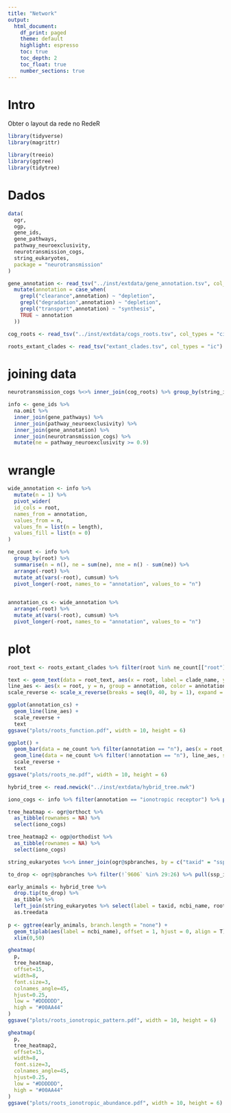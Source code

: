 ```yaml
---
title: "Network"
output:
  html_document:
    df_print: paged
    theme: default
    highlight: espresso
    toc: true
    toc_depth: 2
    toc_float: true
    number_sections: true
---
```

# Intro
Obter o layout da rede no RedeR
```r
library(tidyverse)
library(magrittr)

library(treeio)
library(ggtree)
library(tidytree)
```

# Dados
```r
data(
  ogr,
  ogp,
  gene_ids,
  gene_pathways,
  pathway_neuroexclusivity,
  neurotransmission_cogs,
  string_eukaryotes,
  package = "neurotransmission"
)

gene_annotation <- read_tsv("../inst/extdata/gene_annotation.tsv", col_types = "cc") %>%
  mutate(annotation = case_when(
    grepl("clearance",annotation) ~ "depletion",
    grepl("degradation",annotation) ~ "depletion",
    grepl("transport",annotation) ~ "synthesis",
    TRUE ~ annotation
  ))

cog_roots <- read_tsv("../inst/extdata/cogs_roots.tsv", col_types = "ci")

roots_extant_clades <- read_tsv("extant_clades.tsv", col_types = "ic")
```

# joining data
```r
neurotransmission_cogs %<>% inner_join(cog_roots) %>% group_by(string_id) %>% filter(root == max(root))

info <- gene_ids %>%
  na.omit %>%
  inner_join(gene_pathways) %>%
  inner_join(pathway_neuroexclusivity) %>%
  inner_join(gene_annotation) %>%
  inner_join(neurotransmission_cogs) %>%
  mutate(ne = pathway_neuroexclusivity >= 0.9)
```

# wrangle
```r
wide_annotation <- info %>%
  mutate(n = 1) %>%
  pivot_wider(
  id_cols = root,
  names_from = annotation,
  values_from = n,
  values_fn = list(n = length),
  values_fill = list(n = 0)
)

ne_count <- info %>%
  group_by(root) %>%
  summarise(n = n(), ne = sum(ne), nne = n() - sum(ne)) %>%
  arrange(-root) %>%
  mutate_at(vars(-root), cumsum) %>%
  pivot_longer(-root, names_to = "annotation", values_to = "n")
  

annotation_cs <- wide_annotation %>%
  arrange(-root) %>%
  mutate_at(vars(-root), cumsum) %>%
  pivot_longer(-root, names_to = "annotation", values_to = "n")
```

# plot
```r
root_text <- roots_extant_clades %>% filter(root %in% ne_count[["root"]])

text <- geom_text(data = root_text, aes(x = root, label = clade_name, y=75), angle=90, hjust=0)
line_aes <- aes(x = root, y = n, group = annotation, color = annotation)
scale_reverse <- scale_x_reverse(breaks = seq(0, 40, by = 1), expand = c(0,0), minor_breaks = NULL)

ggplot(annotation_cs) +
  geom_line(line_aes) +
  scale_reverse +
  text
ggsave("plots/roots_function.pdf", width = 10, height = 6)

ggplot() +
  geom_bar(data = ne_count %>% filter(annotation == "n"), aes(x = root, y = n), fill = "#999999", stat = "identity") +
  geom_line(data = ne_count %>% filter(!annotation == "n"), line_aes, size = 2) +
  scale_reverse +
  text
ggsave("plots/roots_ne.pdf", width = 10, height = 6)
```

```r
hybrid_tree <- read.newick("../inst/extdata/hybrid_tree.nwk")

iono_cogs <- info %>% filter(annotation == "ionotropic receptor") %>% pull(cog_id) %>% unique

tree_heatmap <- ogr@orthoct %>%
  as_tibble(rownames = NA) %>%
  select(iono_cogs)

tree_heatmap2 <- ogp@orthodist %>%
  as_tibble(rownames = NA) %>%
  select(iono_cogs)

string_eukaryotes %<>% inner_join(ogr@spbranches, by = c("taxid" = "ssp_id")) %>% rename(root = `9606`)

to_drop <- ogr@spbranches %>% filter(!`9606` %in% 29:26) %>% pull(ssp_id)

early_animals <- hybrid_tree %>%
  drop.tip(to_drop) %>%
  as_tibble %>%
  left_join(string_eukaryotes %>% select(label = taxid, ncbi_name, root)) %>%
  as.treedata
  
p <- ggtree(early_animals, branch.length = "none") +
  geom_tiplab(aes(label = ncbi_name), offset = 1, hjust = 0, align = T) +
  xlim(0,50)

gheatmap(
  p,
  tree_heatmap,
  offset=15,
  width=8,
  font.size=3,
  colnames_angle=45,
  hjust=0.25,
  low = "#DDDDDD",
  high = "#00AA44"
)
ggsave("plots/roots_ionotropic_pattern.pdf", width = 10, height = 6)

gheatmap(
  p,
  tree_heatmap2,
  offset=15,
  width=8,
  font.size=3,
  colnames_angle=45,
  hjust=0.25,
  low = "#DDDDDD",
  high = "#00AA44"
)
ggsave("plots/roots_ionotropic_abundance.pdf", width = 10, height = 6)
```

